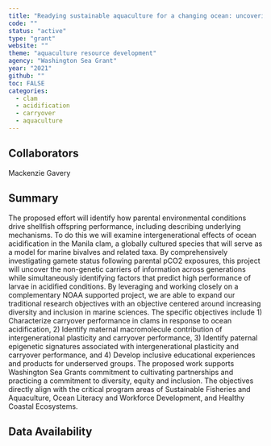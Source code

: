 ```yaml
---
title: "Readying sustainable aquaculture for a changing ocean: uncovering the mechanisms associated with intergenerational carryover effects to enhance bivalve resilience to acidification"
code: ""
status: "active"
type: "grant"
website: ""
theme: "aquaculture resource development"
agency: "Washington Sea Grant"
year: "2021"
github: ""
toc: FALSE
categories:
  - clam
  - acidification
  - carryover 
  - aquaculture
---
```


## Collaborators

Mackenzie Gavery

## Summary

The proposed effort will identify how parental environmental conditions drive shellfish offspring performance, including describing underlying mechanisms. To do this we will examine intergenerational effects of ocean acidification in the Manila clam, a globally cultured species that will serve as a model for marine bivalves and related taxa. By comprehensively investigating gamete status following parental pCO2 exposures, this project will uncover the non-genetic carriers of information across generations while simultaneously identifying factors that predict high performance of larvae in acidified conditions. By leveraging and working closely on a complementary NOAA supported project, we are able to expand our traditional research objectives with an objective centered around increasing diversity and inclusion in marine sciences. The specific objectives include 1) Characterize carryover performance in clams in response to ocean acidification, 2) Identify maternal macromolecule contribution of intergenerational plasticity and carryover performance, 3) Identify paternal epigenetic signatures associated with intergenerational plasticity and carryover performance, and 4) Develop inclusive educational experiences and products for underserved groups. The proposed work supports Washington Sea Grants commitment to cultivating partnerships and practicing a commitment to diversity, equity and inclusion. The objectives directly align with the critical program areas of Sustainable Fisheries and Aquaculture, Ocean Literacy and Workforce Development, and Healthy Coastal Ecosystems.

## Data Availability
